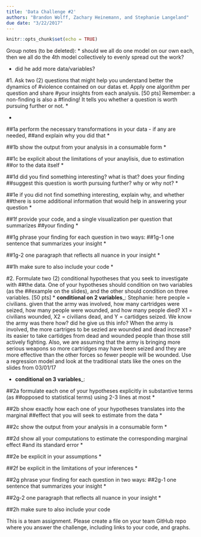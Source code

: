 ```yaml
---
title: 'Data Challenge #2'
authors: "Brandon Wolff, Zachary Heinemann, and Stephanie Langeland"
due date: "3/22/2017"
---
```


```r
knitr::opts_chunk$set(echo = TRUE)
```

Group notes (to be deleted):
  * should we all do one model on our own each, then we all do the 4th model collectively to evenly spread out the work?
  
  * did he add more data/variables?
  


#1.	Ask two (2) questions that might help you understand better the dynamics of 
#violence contained on our datas et. Apply one algorithm per question and share 
#your insights from each analysis. [50 pts] Remember: a non-finding is also a 
#finding! It tells you whether a question is worth pursuing further or not.
  *
  
  * 

##1a	perform the necessary transformations in your data - if any are needed, 
##and explain why you did that
  * 
  
##1b	show the output from your analysis in a consumable form
  * 
  
##1c	be explicit about the limitations of your anaylisis, due to estimation 
##or to the data itself
  * 
  
##1d	did you find something interesting? what is that? does your finding 
##suggest this question is worth pursuing further? why or why not?
    * 
  
##1e	if you did not find something interesting, explain why, and whether 
##there is some additional information that would help in answering your question
  * 
  
##1f	provide your code, and a single visualization per question that summarizes 
##your finding
  * 
  
##1g	phrase your finding for each question in two ways:
##1g-1	one sentence that summarizes your insight
  * 

##1g-2	one paragraph that reflects all nuance in your insight
  * 
        
##1h	make sure to also include your code
  * 
  
#2.	Formulate two (2) conditional hypotheses that you seek to investigate with 
##the data. One of your hypotheses should condition on two variables (as the 
##example on the slides), and the other should condition on three variables. [50 pts]
    * __conditional on 2 variables___:  Stephanie: here people = civilians. given that the army 
    was involved, how many cartridges were seized, how many people were wounded, and how many 
    people died? X1 = civilians wounded, X2 = civilians dead, and Y = cartidges seized.  We know 
    the army was there how?  did he give us this info?  When the army is involved, the more 
    cartriges to be sezied are wounded and dead increase?  its easier to take cartidges from 
    dead and wounded people than those still actively fighting. Also, we are assuming that the 
    army is bringing more serious weapons so more cartridges may have been seized and they are 
    more effective than the other forces so fewer people will be wounded. Use a regression model
    and look at the traditional stats like the ones on the slides from 03/01/17
  
  * __conditional on 3 variables___: 
  
##2a	formulate each one of your hypotheses explicitly in substantive terms (as 
##opposed to statistical terms) using 2-3 lines at most
  * 
  
##2b	show exactly how each one of your hypotheses translates into the marginal 
##effect that you will seek to estimate from the data
  * 
  
##2c	show the output from your analysis in a consumable form
  * 
  
##2d	show all your computations to estimate the corresponding marginal effect 
#and its standard error
  * 
  
##2e	be explicit in your assumptions
  * 
  
##2f	be explicit in the limitations of your inferences
  * 
  
##2g	phrase your finding for each question in two ways:
##2g-1	one sentence that summarizes your insight
  * 
  
##2g-2	one paragraph that reflects all nuance in your insight
  * 
  
##2h	make sure to also include your code

This is a team assignment. Please create a file on your team GitHub repo where 
you answer the challenge, including links to your code, and graphs.
